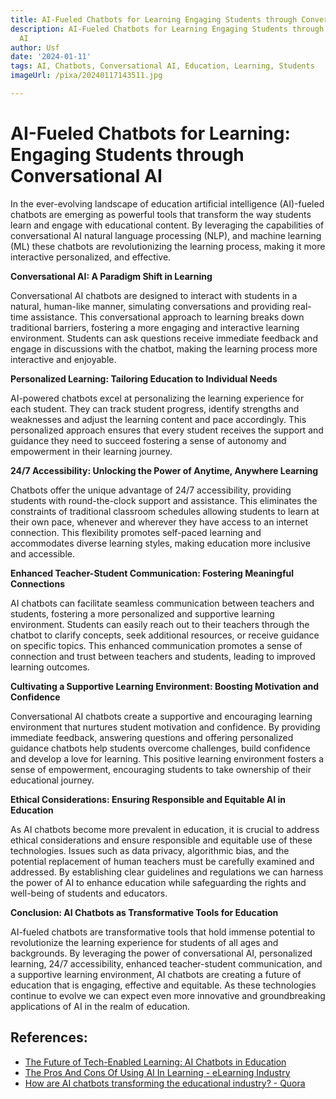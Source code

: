 ```yaml
---
title: AI-Fueled Chatbots for Learning Engaging Students through Conversational AI
description: AI-Fueled Chatbots for Learning Engaging Students through Conversational
  AI
author: Usf
date: '2024-01-11'
tags: AI, Chatbots, Conversational AI, Education, Learning, Students
imageUrl: /pixa/20240117143511.jpg

---
```

# AI-Fueled Chatbots for Learning:  Engaging Students through  Conversational  AI

In the ever-evolving landscape of education artificial intelligence (AI)-fueled chatbots  are emerging as powerful tools  that transform the way students  learn and engage with educational content. By leveraging the capabilities of conversational AI natural language processing (NLP), and machine learning (ML) these chatbots are revolutionizing the learning process, making it more interactive personalized, and effective.

**Conversational AI: A Paradigm Shift  in Learning**

Conversational AI chatbots are designed to interact with students in a  natural, human-like manner, simulating conversations and  providing real-time  assistance. This conversational approach to  learning breaks down traditional barriers,  fostering a more engaging and interactive learning environment. Students can ask questions receive immediate feedback and engage in discussions with the chatbot, making the learning process more interactive and enjoyable.

**Personalized Learning: Tailoring Education to Individual Needs**

AI-powered chatbots excel at personalizing the learning experience for each student.  They can  track student progress, identify strengths and weaknesses and adjust the learning content and pace accordingly. This personalized approach ensures that every student receives the support and guidance they need to succeed fostering a  sense of autonomy and empowerment in  their learning journey.

**24/7 Accessibility: Unlocking the Power of Anytime, Anywhere  Learning**

Chatbots offer the unique advantage of 24/7 accessibility, providing students with round-the-clock support and assistance. This eliminates the constraints of traditional classroom schedules allowing students  to learn at their own pace, whenever and wherever they have access to an internet connection. This  flexibility promotes self-paced learning and accommodates  diverse learning styles, making education more inclusive and accessible.

**Enhanced Teacher-Student Communication: Fostering Meaningful Connections**

AI chatbots can facilitate seamless communication between teachers and students, fostering a more  personalized and supportive learning environment. Students  can easily reach  out to  their teachers through  the chatbot to clarify concepts,  seek additional resources, or  receive guidance on specific topics. This enhanced communication promotes a sense of connection and trust between teachers and students,  leading to improved learning outcomes.

**Cultivating a Supportive  Learning Environment: Boosting Motivation and Confidence**

Conversational  AI chatbots create a supportive and encouraging learning environment  that nurtures student motivation and confidence. By providing immediate feedback,  answering questions and offering personalized guidance chatbots help  students overcome challenges, build confidence and develop a love  for  learning. This positive learning environment fosters  a sense  of  empowerment, encouraging students to take  ownership of their educational journey.

**Ethical Considerations: Ensuring Responsible  and Equitable AI  in Education**

As AI chatbots become more prevalent in education, it is crucial to address ethical considerations and ensure responsible and equitable use of these technologies. Issues such as data privacy, algorithmic bias, and the potential replacement of human teachers must  be  carefully examined and addressed. By establishing clear guidelines and regulations we can harness the power of AI to enhance education while  safeguarding the rights and well-being of students and educators.

**Conclusion:  AI Chatbots as Transformative Tools for Education**

AI-fueled chatbots are transformative tools that hold  immense potential to  revolutionize the learning experience for  students  of all ages and backgrounds. By leveraging the power of conversational AI, personalized learning, 24/7 accessibility, enhanced teacher-student  communication, and a supportive learning environment, AI chatbots are creating a future of education that is engaging,  effective and equitable. As these technologies continue to evolve we can  expect even more innovative and groundbreaking applications of AI in  the realm of education.

## References:
- [The Future of Tech-Enabled Learning: AI Chatbots in Education](https://www.getmagicbox.com/blog/the-future-of-tech-enabled-learning-ai-chatbots-in-education/)
- [The Pros And Cons Of Using AI In Learning - eLearning Industry](https://elearningindustry.com/pros-and-cons-of-using-ai-in-learning-chatgpt-helping-or-hindering-learning-outcomes)
- [How are AI chatbots transforming the educational industry? - Quora](https://www.quora.com/How-are-AI-chatbots-transforming-the-educational-industry)
